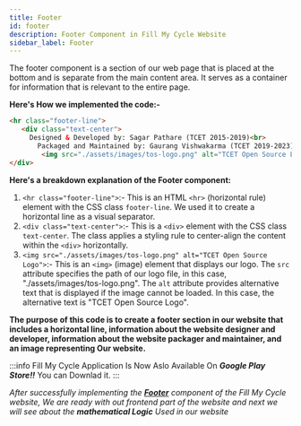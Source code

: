 ```yaml
---
title: Footer
id: footer
description: Footer Component in Fill My Cycle Website 
sidebar_label: Footer
---
```

The footer component is a section of our web page that is placed at the bottom and is separate from the main content area. It serves as a container for information that is relevant to the entire page.

  **Here's How we implemented the code:-**

```html {2-5} showLineNumbers
<hr class="footer-line">
   <div class="text-center">
     Designed & Developed by: Sagar Pathare (TCET 2015-2019)<br>
       Packaged and Maintained by: Gaurang Vishwakarma (TCET 2019-2023)<br>
        <img src="./assets/images/tos-logo.png" alt="TCET Open Source Logo">
</div> 
```

**Here's a breakdown explanation of the Footer component:**
1. `<hr class="footer-line">`:- This is an HTML `<hr>` (horizontal rule) element with the CSS class `footer-line`. We used it to create a horizontal line as a visual separator.
2. `<div class="text-center">`:- This is a `<div>` element with the CSS class `text-center`. The class applies a styling rule to center-align the content within the `<div>` horizontally.
3. `<img src="./assets/images/tos-logo.png" alt="TCET Open Source Logo">`:- This is an `<img>` (image) element that displays our logo. The `src` attribute specifies the path of our logo file, in this case, "./assets/images/tos-logo.png". The `alt` attribute provides alternative text that is displayed if the image cannot be loaded. In this case, the alternative text is "TCET Open Source Logo".  


**The purpose of this code is to create a footer section in our website that includes a horizontal line, information about the website designer and developer, information about the website packager and maintainer, and an image representing Our website.**

:::info
Fill My Cycle Application Is Now Aslo Available On ***Google Play Store!!*** You can Downlad it.
:::


_After successfully implementing the **[Footer](footer)** component of the Fill My Cycle website, We are ready with out frontend part of the website and next we will see about the ***mathematical Logic*** Used in our website_

